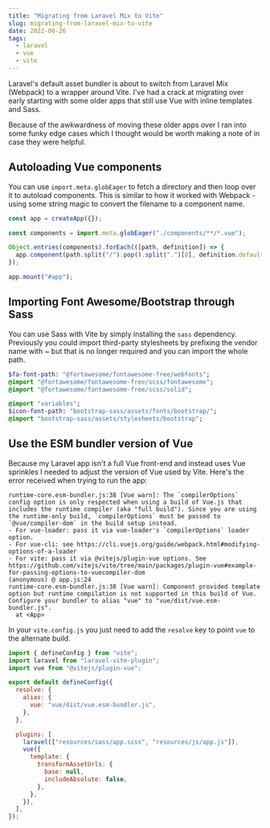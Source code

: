 ```yaml
---
title: "Migrating from Laravel Mix to Vite"
slug: migrating-from-laravel-mix-to-vite
date: 2022-06-26
tags:
  - laravel
  - vue
  - vite
---
```


Laravel's default asset bundler is about to switch from Laravel Mix (Webpack) to a wrapper around Vite. I've had a crack at migrating over early starting with some older apps that still use Vue with inline templates and Sass.

Because of the awkwardness of moving these older apps over I ran into some funky edge cases which I thought would be worth making a note of in case they were helpful.

## Autoloading Vue components

You can use `import.meta.globEager` to fetch a directory and then loop over it to autoload components. This is similar to how it worked with Webpack - using some string magic to convert the filename to a component name.

```js
const app = createApp({});

const components = import.meta.globEager("./components/**/*.vue");

Object.entries(components).forEach(([path, definition]) => {
  app.component(path.split("/").pop().split(".")[0], definition.default);
});

app.mount("#app");
```

## Importing Font Awesome/Bootstrap through Sass

You can use Sass with Vite by simply installing the `sass` dependency. Previously you could import third-party stylesheets by prefixing the vendor name with ~ but that is no longer required and you can import the whole path.

```sass
$fa-font-path: "@fortawesome/fontawesome-free/webfonts";
@import "@fortawesome/fontawesome-free/scss/fontawesome";
@import "@fortawesome/fontawesome-free/scss/solid";

@import "variables";
$icon-font-path: "bootstrap-sass/assets/fonts/bootstrap/";
@import "bootstrap-sass/assets/stylesheets/bootstrap";
```

## Use the ESM bundler version of Vue

Because my Laravel app isn't a full Vue front-end and instead uses Vue sprinkles I needed to adjust the version of Vue used by Vite. Here's the error received when trying to run the app:

```
runtime-core.esm-bundler.js:38 [Vue warn]: The `compilerOptions` config option is only respected when using a build of Vue.js that includes the runtime compiler (aka "full build"). Since you are using the runtime-only build, `compilerOptions` must be passed to `@vue/compiler-dom` in the build setup instead.
- For vue-loader: pass it via vue-loader's `compilerOptions` loader option.
- For vue-cli: see https://cli.vuejs.org/guide/webpack.html#modifying-options-of-a-loader
- For vite: pass it via @vitejs/plugin-vue options. See https://github.com/vitejs/vite/tree/main/packages/plugin-vue#example-for-passing-options-to-vuecompiler-dom
(anonymous) @ app.js:24
runtime-core.esm-bundler.js:38 [Vue warn]: Component provided template option but runtime compilation is not supported in this build of Vue. Configure your bundler to alias "vue" to "vue/dist/vue.esm-bundler.js".
  at <App>
```

In your `vite.config.js` you just need to add the `resolve` key to point `vue` to the alternate build.

```js
import { defineConfig } from "vite";
import laravel from "laravel-vite-plugin";
import vue from "@vitejs/plugin-vue";

export default defineConfig({
  resolve: {
    alias: {
      vue: "vue/dist/vue.esm-bundler.js",
    },
  },

  plugins: [
    laravel(["resources/sass/app.scss", "resources/js/app.js"]),
    vue({
      template: {
        transformAssetUrls: {
          base: null,
          includeAbsolute: false,
        },
      },
    }),
  ],
});
```
